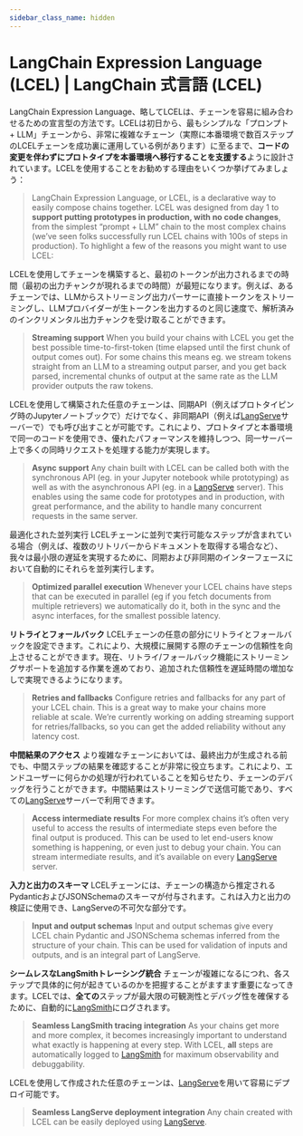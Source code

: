 ```yaml
---
sidebar_class_name: hidden
---
```


# LangChain Expression Language (LCEL) | LangChain 式言語 (LCEL)

LangChain Expression Language、略してLCELは、チェーンを容易に組み合わせるための宣言型の方法です。LCELは初日から、最もシンプルな「プロンプト + LLM」チェーンから、非常に複雑なチェーン（実際に本番環境で数百ステップのLCELチェーンを成功裏に運用している例があります）に至るまで、**コードの変更を伴わずにプロトタイプを本番環境へ移行することを支援する**ように設計されています。LCELを使用することをお勧めする理由をいくつか挙げてみましょう：

> LangChain Expression Language, or LCEL, is a declarative way to easily compose chains together.
> LCEL was designed from day 1 to **support putting prototypes in production, with no code changes**, from the simplest “prompt + LLM” chain to the most complex chains (we’ve seen folks successfully run LCEL chains with 100s of steps in production). To highlight a few of the reasons you might want to use LCEL:

LCELを使用してチェーンを構築すると、最初のトークンが出力されるまでの時間（最初の出力チャンクが現れるまでの時間）が最短になります。例えば、あるチェーンでは、LLMからストリーミング出力パーサーに直接トークンをストリーミングし、LLMプロバイダーが生トークンを出力するのと同じ速度で、解析済みのインクリメンタル出力チャンクを受け取ることができます。

> **Streaming support**
> When you build your chains with LCEL you get the best possible time-to-first-token (time elapsed until the first chunk of output comes out). For some chains this means eg. we stream tokens straight from an LLM to a streaming output parser, and you get back parsed, incremental chunks of output at the same rate as the LLM provider outputs the raw tokens.

LCELを使用して構築された任意のチェーンは、同期API（例えばプロトタイピング時のJupyterノートブックで）だけでなく、非同期API（例えば[LangServe](/docs/langsmith)サーバーで）でも呼び出すことが可能です。これにより、プロトタイプと本番環境で同一のコードを使用でき、優れたパフォーマンスを維持しつつ、同一サーバー上で多くの同時リクエストを処理する能力が実現します。

> **Async support**
> Any chain built with LCEL can be called both with the synchronous API (eg. in your Jupyter notebook while prototyping) as well as with the asynchronous API (eg. in a [LangServe](/docs/langsmith) server). This enables using the same code for prototypes and in production, with great performance, and the ability to handle many concurrent requests in the same server.

最適化された並列実行
LCELチェーンに並列で実行可能なステップが含まれている場合（例えば、複数のリトリバーからドキュメントを取得する場合など）、我々は最小限の遅延を実現するために、同期および非同期のインターフェースにおいて自動的にそれらを並列実行します。

> **Optimized parallel execution**
> Whenever your LCEL chains have steps that can be executed in parallel (eg if you fetch documents from multiple retrievers) we automatically do it, both in the sync and the async interfaces, for the smallest possible latency.

**リトライとフォールバック**
LCELチェーンの任意の部分にリトライとフォールバックを設定できます。これにより、大規模に展開する際のチェーンの信頼性を向上させることができます。現在、リトライ/フォールバック機能にストリーミングサポートを追加する作業を進めており、追加された信頼性を遅延時間の増加なしで実現できるようになります。

> **Retries and fallbacks**
> Configure retries and fallbacks for any part of your LCEL chain. This is a great way to make your chains more reliable at scale. We’re currently working on adding streaming support for retries/fallbacks, so you can get the added reliability without any latency cost.

**中間結果のアクセス**
より複雑なチェーンにおいては、最終出力が生成される前でも、中間ステップの結果を確認することが非常に役立ちます。これにより、エンドユーザーに何らかの処理が行われていることを知らせたり、チェーンのデバッグを行うことができます。中間結果はストリーミングで送信可能であり、すべての[LangServe](/docs/langserve)サーバーで利用できます。

> **Access intermediate results**
> For more complex chains it’s often very useful to access the results of intermediate steps even before the final output is produced. This can be used to let end-users know something is happening, or even just to debug your chain. You can stream intermediate results, and it’s available on every [LangServe](/docs/langserve) server.

**入力と出力のスキーマ**
LCELチェーンには、チェーンの構造から推定されるPydanticおよびJSONSchemaのスキーマが付与されます。これは入力と出力の検証に使用でき、LangServeの不可欠な部分です。

> **Input and output schemas**
> Input and output schemas give every LCEL chain Pydantic and JSONSchema schemas inferred from the structure of your chain. This can be used for validation of inputs and outputs, and is an integral part of LangServe.

**シームレスなLangSmithトレーシング統合**
チェーンが複雑になるにつれ、各ステップで具体的に何が起きているのかを把握することがますます重要になってきます。LCELでは、**全ての**ステップが最大限の可観測性とデバッグ性を確保するために、自動的に[LangSmith](/docs/langsmith/)にログされます。

> **Seamless LangSmith tracing integration**
> As your chains get more and more complex, it becomes increasingly important to understand what exactly is happening at every step.
> With LCEL, **all** steps are automatically logged to [LangSmith](/docs/langsmith/) for maximum observability and debuggability.

LCELを使用して作成された任意のチェーンは、[LangServe](/docs/langserve)を用いて容易にデプロイ可能です。

> **Seamless LangServe deployment integration**
> Any chain created with LCEL can be easily deployed using [LangServe](/docs/langserve).
